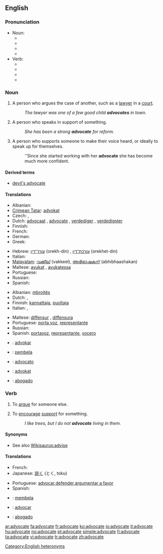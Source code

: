 ==English==

===Pronunciation===
* Noun:
** {{enPR|ăd'vəkət}}
** {{IPA|/ˈædvəkət/}}
** {{SAMPA|/"{dv@k@t/}}
** {{audio|en-us-advocate-noun.ogg|Audio (US)}}
* Verb:
** {{enPR|ăd'vəkāt}}
** {{IPA|/ˈædvəkeɪt/}}
** {{SAMPA|/"{dv@keIt/}}
** {{audio|en-us-advocate-verb.ogg|Audio (US)}}

===Noun===
{{en-noun}}

# A person who argues the case of another, such as a [[lawyer]] in a [[court]].
#: ''The lawyer was one of a few good child '''advocates''' in town.''
# A person who speaks in support of something.
#: ''She has been a strong '''advocate''' for reform.''
# A person who supports someone to make their voice heard, or ideally to speak up for themselves.
#: ''Since she started working with her '''advocate''' she has become much more confident.

====Derived terms====
* [[devil's advocate]]

====Translations====
{{trans-top|person who argues the case of another}}
* Albanian: {{t+|sq|avokat|xs=Albanian}}
* [[Crimean Tatar]]: [[advokat#Crimean Tatar|advokat]]
* Czech: {{t-|cs|obhájce|m}}, {{t-|cs|advokát|m}}
* Dutch: [[advocaat]] {{m}}, [[advocate]] {{f}}, [[verdediger]] {{m}}, [[verdedigster]] {{m}}
* Finnish: {{t+|fi|asianajaja}}
* French: {{t+|fr|avocat|m}}
* German: {{t+|de|Rechtsanwalt}}
* Greek: {{t+|el|συνήγορος|m|sc=Grek}}
{{trans-mid}}
* Hebrew: [[עורך־דין]] (orekh-din) {{m}}, [[עורכת־דין]] (orekhet-din) {{f}}
* Italian: {{t+|it|avvocato}}
* [[Malayalam]]: [[വക്കീല്]] (vakkeel), [[അഭിഭാഷകന്]] (abhibhaashakan)
* Maltese: [[avukat]] {{m}}, [[avukatessa]] {{f}}
* Portuguese: {{t+|pt|advogado}}
* Russian: {{t+|ru|адвокат|m|sc=Cyrl}}
* Spanish: {{t+|es|abogado}}
{{trans-bottom}}

{{trans-top|person who speaks in support of something}}
* Albanian: [[mbrojtës]]
* Dutch: {{t+|nl|voorstander}}, {{t-|nl|verdediger}}
* Finnish: [[kannattaja]], [[puoltaja]]
* Italian: {{t-|it|sostenitore|m}}, {{t-|it|sostenitrice|f}}
{{trans-mid}}
* Maltese: [[diffensur]] {{m}}, [[diffensura]] {{f}}
* Portuguese: [[porta voz]], [[representante]]
* Russian: {{t+|ru|сторонник|m|sc=Cyrl}}
* Spanish: [[portavoz]], [[representante]], [[vocero]]
{{trans-bottom}}

{{checktrans-top}}
* {{ttbc|Ido}}: [[advokar]]
* {{ttbc|Indonesian}}: [[bela|pembela]]
* {{ttbc|Interlingua}}: [[advocato]]
* {{ttbc|Norwegian}}: [[advokat]]
* {{ttbc|Tagalog}}: [[abogado]]
{{trans-bottom}}

===Verb===
{{en-verb|advocat|ing}}

# {{transitive}} To [[argue]] for someone else.
# {{transitive}} To [[encourage]] [[support]] for something.
#: ''I like trees, but I do not '''advocate''' living in them.''

====Synonyms====
* See also [[Wikisaurus:advise]]

====Translations====
{{trans-top|argue for}}
{{trans-mid}}
{{trans-bottom}}

{{trans-top|encourage support for}}
* French: {{t+|fr|préconiser}}
* Japanese: [[説く]] (とく, toku)
{{trans-mid}}
* Portuguese: [[advocar]],[[defender]],[[argumentar a favor]]
* Spanish: {{t+|es|abogar}}
{{trans-bottom}}

{{checktrans-top}}
* {{ttbc|Indonesian}}: [[bela|membela]]
* {{ttbc|Interlingua}}: [[advocar]]
* {{ttbc|Tagalog}}: [[abogado]]
{{trans-bottom}}

[[Category:English heteronyms]]

[[ar:advocate]]
[[fa:advocate]]
[[fr:advocate]]
[[ko:advocate]]
[[io:advocate]]
[[it:advocate]]
[[hu:advocate]]
[[no:advocate]]
[[pt:advocate]]
[[simple:advocate]]
[[fi:advocate]]
[[ta:advocate]]
[[vi:advocate]]
[[tr:advocate]]
[[zh:advocate]]